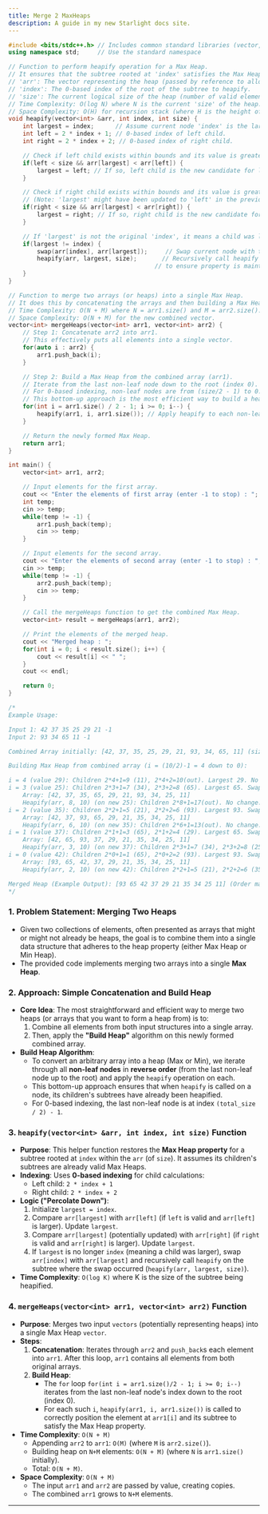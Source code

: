```yaml
---
title: Merge 2 MaxHeaps
description: A guide in my new Starlight docs site.
---
```


```cpp
#include <bits/stdc++.h> // Includes common standard libraries (vector, iostream, algorithm for swap)
using namespace std;     // Use the standard namespace

// Function to perform heapify operation for a Max Heap.
// It ensures that the subtree rooted at 'index' satisfies the Max Heap property.
// 'arr': The vector representing the heap (passed by reference to allow modification).
// 'index': The 0-based index of the root of the subtree to heapify.
// 'size': The current logical size of the heap (number of valid elements in 'arr').
// Time Complexity: O(log N) where N is the current 'size' of the heap.
// Space Complexity: O(H) for recursion stack (where H is the height of the subtree).
void heapify(vector<int> &arr, int index, int size) {
    int largest = index;      // Assume current node 'index' is the largest.
    int left = 2 * index + 1; // 0-based index of left child.
    int right = 2 * index + 2; // 0-based index of right child.

    // Check if left child exists within bounds and its value is greater than arr[largest].
    if(left < size && arr[largest] < arr[left]) {
        largest = left; // If so, left child is the new candidate for largest.
    }

    // Check if right child exists within bounds and its value is greater than arr[largest].
    // (Note: 'largest' might have been updated to 'left' in the previous step).
    if(right < size && arr[largest] < arr[right]) {
        largest = right; // If so, right child is the new candidate for largest.
    }

    // If 'largest' is not the original 'index', it means a child was larger.
    if(largest != index) {
        swap(arr[index], arr[largest]);     // Swap current node with the largest child.
        heapify(arr, largest, size);       // Recursively call heapify on the affected subtree
                                         // to ensure property is maintained downwards.
    }
}

// Function to merge two arrays (or heaps) into a single Max Heap.
// It does this by concatenating the arrays and then building a Max Heap from the result.
// Time Complexity: O(N + M) where N = arr1.size() and M = arr2.size().
// Space Complexity: O(N + M) for the new combined vector.
vector<int> mergeHeaps(vector<int> arr1, vector<int> arr2) {
    // Step 1: Concatenate arr2 into arr1.
    // This effectively puts all elements into a single vector.
    for(auto i : arr2) {
        arr1.push_back(i);
    }

    // Step 2: Build a Max Heap from the combined array (arr1).
    // Iterate from the last non-leaf node down to the root (index 0).
    // For 0-based indexing, non-leaf nodes are from (size/2 - 1) to 0.
    // This bottom-up approach is the most efficient way to build a heap (O(N) time).
    for(int i = arr1.size() / 2 - 1; i >= 0; i--) {
        heapify(arr1, i, arr1.size()); // Apply heapify to each non-leaf node.
    }

    // Return the newly formed Max Heap.
    return arr1;
}

int main() {
    vector<int> arr1, arr2;

    // Input elements for the first array.
    cout << "Enter the elements of first array (enter -1 to stop) : ";
    int temp;
    cin >> temp;
    while(temp != -1) {
        arr1.push_back(temp);
        cin >> temp;
    }

    // Input elements for the second array.
    cout << "Enter the elements of second array (enter -1 to stop) : ";
    cin >> temp;
    while(temp != -1) {
        arr2.push_back(temp);
        cin >> temp;
    }

    // Call the mergeHeaps function to get the combined Max Heap.
    vector<int> result = mergeHeaps(arr1, arr2);

    // Print the elements of the merged heap.
    cout << "Merged heap : ";
    for(int i = 0; i < result.size(); i++) {
        cout << result[i] << " ";
    }
    cout << endl;

    return 0;
}

/*
Example Usage:

Input 1: 42 37 35 25 29 21 -1
Input 2: 93 34 65 11 -1

Combined Array initially: [42, 37, 35, 25, 29, 21, 93, 34, 65, 11] (size = 10)

Building Max Heap from combined array (i = (10/2)-1 = 4 down to 0):

i = 4 (value 29): Children 2*4+1=9 (11), 2*4+2=10(out). Largest 29. No change.
i = 3 (value 25): Children 2*3+1=7 (34), 2*3+2=8 (65). Largest 65. Swap 25, 65.
    Array: [42, 37, 35, 65, 29, 21, 93, 34, 25, 11]
    Heapify(arr, 8, 10) (on new 25): Children 2*8+1=17(out). No change.
i = 2 (value 35): Children 2*2+1=5 (21), 2*2+2=6 (93). Largest 93. Swap 35, 93.
    Array: [42, 37, 93, 65, 29, 21, 35, 34, 25, 11]
    Heapify(arr, 6, 10) (on new 35): Children 2*6+1=13(out). No change.
i = 1 (value 37): Children 2*1+1=3 (65), 2*1+2=4 (29). Largest 65. Swap 37, 65.
    Array: [42, 65, 93, 37, 29, 21, 35, 34, 25, 11]
    Heapify(arr, 3, 10) (on new 37): Children 2*3+1=7 (34), 2*3+2=8 (25). Largest 37. No change.
i = 0 (value 42): Children 2*0+1=1 (65), 2*0+2=2 (93). Largest 93. Swap 42, 93.
    Array: [93, 65, 42, 37, 29, 21, 35, 34, 25, 11]
    Heapify(arr, 2, 10) (on new 42): Children 2*2+1=5 (21), 2*2+2=6 (35). Largest 42. No change.

Merged Heap (Example Output): [93 65 42 37 29 21 35 34 25 11] (Order may vary slightly but will be a valid Max Heap)
*/
```

### 1\. Problem Statement: Merging Two Heaps

  * Given two collections of elements, often presented as arrays that might or might not already be heaps, the goal is to combine them into a single data structure that adheres to the heap property (either Max Heap or Min Heap).
  * The provided code implements merging two arrays into a single **Max Heap**.

### 2\. Approach: Simple Concatenation and Build Heap

  * **Core Idea**: The most straightforward and efficient way to merge two heaps (or arrays that you want to form a heap from) is to:
    1.  Combine all elements from both input structures into a single array.
    2.  Then, apply the **"Build Heap"** algorithm on this newly formed combined array.
  * **Build Heap Algorithm**:
      * To convert an arbitrary array into a heap (Max or Min), we iterate through all **non-leaf nodes** in **reverse order** (from the last non-leaf node up to the root) and apply the `heapify` operation on each.
      * This bottom-up approach ensures that when `heapify` is called on a node, its children's subtrees have already been heapified.
      * For 0-based indexing, the last non-leaf node is at index `(total_size / 2) - 1`.

### 3\. `heapify(vector<int> &arr, int index, int size)` Function

  * **Purpose**: This helper function restores the **Max Heap property** for a subtree rooted at `index` within the `arr` (of `size`). It assumes its children's subtrees are already valid Max Heaps.
  * **Indexing**: Uses **0-based indexing** for child calculations:
      * Left child: `2 * index + 1`
      * Right child: `2 * index + 2`
  * **Logic ("Percolate Down")**:
    1.  Initialize `largest = index`.
    2.  Compare `arr[largest]` with `arr[left]` (if `left` is valid and `arr[left]` is larger). Update `largest`.
    3.  Compare `arr[largest]` (potentially updated) with `arr[right]` (if `right` is valid and `arr[right]` is larger). Update `largest`.
    4.  If `largest` is no longer `index` (meaning a child was larger), swap `arr[index]` with `arr[largest]` and recursively call `heapify` on the subtree where the swap occurred (`heapify(arr, largest, size)`).
  * **Time Complexity**: `O(log K)` where K is the size of the subtree being heapified.

### 4\. `mergeHeaps(vector<int> arr1, vector<int> arr2)` Function

  * **Purpose**: Merges two input `vectors` (potentially representing heaps) into a single Max Heap `vector`.
  * **Steps**:
    1.  **Concatenation**: Iterates through `arr2` and `push_back`s each element into `arr1`. After this loop, `arr1` contains all elements from both original arrays.
    2.  **Build Heap**:
          * The `for` loop `for(int i = arr1.size()/2 - 1; i >= 0; i--)` iterates from the last non-leaf node's index down to the root (index 0).
          * For each such `i`, `heapify(arr1, i, arr1.size())` is called to correctly position the element at `arr1[i]` and its subtree to satisfy the Max Heap property.
  * **Time Complexity**: `O(N + M)`
      * Appending `arr2` to `arr1`: `O(M)` (where `M` is `arr2.size()`).
      * Building heap on `N+M` elements: `O(N + M)` (where `N` is `arr1.size()` initially).
      * Total: `O(N + M)`.
  * **Space Complexity**: `O(N + M)`
      * The input `arr1` and `arr2` are passed by value, creating copies.
      * The combined `arr1` grows to `N+M` elements.

-----



